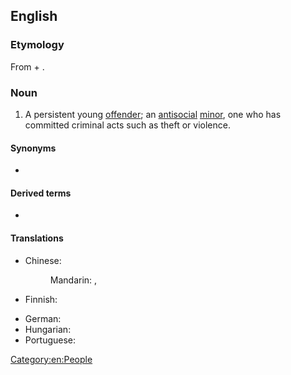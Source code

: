 {{also|juvenile-delinquent}}
==English==
{{wikipedia|Juvenile delinquency}}

===Etymology===
From {{m|en|juvenile}} + {{m|en|delinquent}}.

===Noun===
{{en-noun}}

# {{lb|en|legal}} A persistent young [[offender]]; an [[antisocial]] [[minor]], one who has committed criminal acts such as theft or violence.

====Synonyms====
* {{l|en|[[juvenile]] [[offender]]}}

====Derived terms====
* {{l|en|juvenile-delinquent}}

====Translations====
{{trans-top|persistent young offender}}
* Chinese:
*: Mandarin: {{t|cmn|未成年犯|tr=wèichéngniánfàn}}, {{t+|cmn|少年犯|tr=shàoniánfàn}}
* Finnish: {{t+|fi|nuorisorikollinen}}
{{trans-mid}}
* German: {{t|de|Jugendstraftäter}}
* Hungarian: {{t|hu|[[fiatalkorú]] [[bűnöző]]}}
* Portuguese: {{t-needed|pt}}
{{trans-bottom}}

[[Category:en:People]]